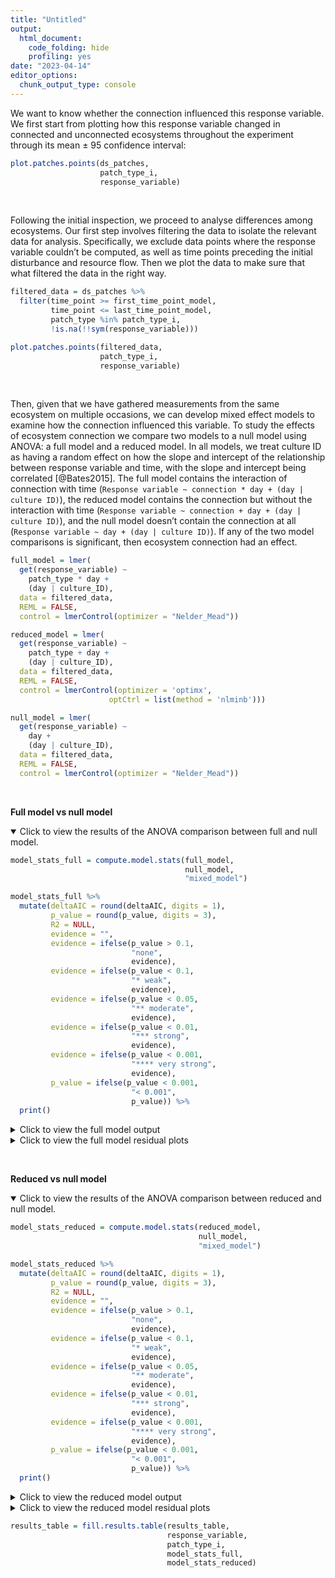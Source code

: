 ```yaml
---
title: "Untitled"
output:
  html_document:
    code_folding: hide
    profiling: yes
date: "2023-04-14"
editor_options: 
  chunk_output_type: console
---
```


We want to know whether the connection influenced this response variable. We first start from plotting how this response variable changed in connected and unconnected ecosystems throughout the experiment through its mean ± 95 confidence interval:

```r
plot.patches.points(ds_patches,
                    patch_type_i,
                    response_variable)
```

 <br>

Following the initial inspection, we proceed to analyse differences among ecosystems. Our first step involves filtering the data to isolate the relevant data for analysis. Specifically, we exclude data points where the response variable couldn't be computed, as well as time points preceding the initial disturbance and resource flow. Then we plot the data to make sure that what filtered the data in the right way.

```r
filtered_data = ds_patches %>%
  filter(time_point >= first_time_point_model,
         time_point <= last_time_point_model,
         patch_type %in% patch_type_i,
         !is.na(!!sym(response_variable)))
```

```r
plot.patches.points(filtered_data,
                    patch_type_i,
                    response_variable) 
```

 <br>

Then, given that we have gathered measurements from the same ecosystem on multiple occasions, we can develop mixed effect models to examine how the connection influenced this variable. To study the effects of ecosystem connection we compare two models to a null model using ANOVA: a full model and a reduced model. In all models, we treat culture ID as having a random effect on how the slope and intercept of the relationship between response variable and time, with the slope and intercept being correlated [@Bates2015]. The full model contains the interaction of connection with time (`Response variable ~ connection * day + (day | culture ID)`), the reduced model contains the connection but without the interaction with time (`Response variable ~ connection + day + (day | culture ID)`), and the null model doesn't contain the connection at all (`Response variable ~ day + (day | culture ID)`). If any of the two model comparisons is significant, then ecosystem connection had an effect.

```r
full_model = lmer(
  get(response_variable) ~
    patch_type * day +
    (day | culture_ID),
  data = filtered_data,
  REML = FALSE,
  control = lmerControl(optimizer = "Nelder_Mead"))

reduced_model = lmer(
  get(response_variable) ~
    patch_type + day +
    (day | culture_ID),
  data = filtered_data,
  REML = FALSE,
  control = lmerControl(optimizer = 'optimx', 
                      optCtrl = list(method = 'nlminb')))

null_model = lmer(
  get(response_variable) ~
    day +
    (day | culture_ID),
  data = filtered_data,
  REML = FALSE,
  control = lmerControl(optimizer = "Nelder_Mead"))
```

<br>

**Full model vs null model**

<details open="open">

<summary>Click to view the results of the ANOVA comparison between full and null model.</summary>

```r
model_stats_full = compute.model.stats(full_model,
                                       null_model,
                                       "mixed_model") 

model_stats_full %>%
  mutate(deltaAIC = round(deltaAIC, digits = 1),
         p_value = round(p_value, digits = 3),
         R2 = NULL,
         evidence = "",
         evidence = ifelse(p_value > 0.1, 
                           "none",
                           evidence),
         evidence = ifelse(p_value < 0.1, 
                           "* weak",
                           evidence),
         evidence = ifelse(p_value < 0.05, 
                           "** moderate",
                           evidence),
         evidence = ifelse(p_value < 0.01, 
                           "*** strong",
                           evidence),
         evidence = ifelse(p_value < 0.001, 
                           "**** very strong",
                           evidence),
         p_value = ifelse(p_value < 0.001,
                           "< 0.001",
                           p_value)) %>%
  print()
```

</details>

<details>

<summary>Click to view the full model output</summary>

```r
print(summary(full_model), digits = 1)
```

</details>

<details>

<summary>Click to view the full model residual plots</summary>

```r
res_vs_fit = filtered_data %>%
    mutate(predicted = fitted(full_model),
           residuals = resid(full_model)) %>%
    plot_ly(x = ~predicted,
            y = ~residuals,
            type = "scatter",
            mode = "markers",
            marker = list(size = 5, color = "#4C78A8"),
            text = paste(" ID: ", 
                         filtered_data$culture_ID, 
                         "<br>",
                         "Day: ", 
                         filtered_data$day, 
                         "<br>",
                         "Patch Type: ", 
                         filtered_data$patch_type, 
                         "<br>",
                         "Biomass density: ", 
                         round(filtered_data$bioarea_mm2_per_ml, digits = 2), 
                         "<br>",
                         "Species richness: ", 
                         filtered_data$species_richness, 
                         "<br>"),
            hoverinfo = "text") %>%
    plotly::layout(title = "Residuals vs. Fitted Values",
                   xaxis = list(title = "Fitted Values"),
                   yaxis = list(title = "Residuals"))
```

```r
res_vs_fit
qqnorm(resid(full_model))
```

</details>

<br>

**Reduced vs null model**

<details open="open">

<summary>Click to view the results of the ANOVA comparison between reduced and null model.</summary>

```r
model_stats_reduced = compute.model.stats(reduced_model,
                                          null_model,
                                          "mixed_model") 

model_stats_reduced %>%
  mutate(deltaAIC = round(deltaAIC, digits = 1),
         p_value = round(p_value, digits = 3),
         R2 = NULL,
         evidence = "",
         evidence = ifelse(p_value > 0.1, 
                           "none",
                           evidence),
         evidence = ifelse(p_value < 0.1, 
                           "* weak",
                           evidence),
         evidence = ifelse(p_value < 0.05, 
                           "** moderate",
                           evidence),
         evidence = ifelse(p_value < 0.01, 
                           "*** strong",
                           evidence),
         evidence = ifelse(p_value < 0.001, 
                           "**** very strong",
                           evidence),
         p_value = ifelse(p_value < 0.001,
                           "< 0.001",
                           p_value)) %>%
  print()
```

</details>

<details>

<summary>Click to view the reduced model output</summary>

```r
print(summary(reduced_model), digits = 1)
```

</details>

<details>

<summary>Click to view the reduced model residual plots</summary>

```r
#Create resid vs fitted
res_vs_fit = filtered_data %>%
    mutate(predicted = fitted(reduced_model),
           residuals = resid(reduced_model)) %>%
    plot_ly(x = ~predicted,
            y = ~residuals,
            type = "scatter",
            mode = "markers",
            marker = list(size = 5, color = "#4C78A8"),
            text = paste(" ID: ", 
                         filtered_data$culture_ID, 
                         "<br>",
                         "Day: ", 
                         filtered_data$day, 
                         "<br>",
                         "Patch Type: ", 
                         filtered_data$patch_type, 
                         "<br>",
                         "Biomass density: ", 
                         round(filtered_data$bioarea_mm2_per_ml, digits = 2), 
                         "<br>",
                         "Species richness: ", 
                         filtered_data$species_richness, 
                         "<br>"),
            hoverinfo = "text") %>%
    plotly::layout(title = "Residuals vs. Fitted Values",
                   xaxis = list(title = "Fitted Values"),
                   yaxis = list(title = "Residuals"))
```

```r
res_vs_fit
qqnorm(resid(reduced_model))
```

</details>

```r
results_table = fill.results.table(results_table,
                                   response_variable,
                                   patch_type_i,
                                   model_stats_full,
                                   model_stats_reduced)
```

